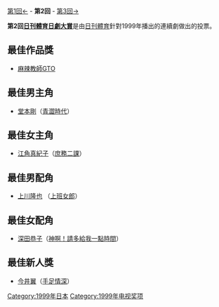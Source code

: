{{Unreferenced|time=2014-10-07T02:53:34+00:00}}
{{noteTA
|G1=JP}}
[[第1回日刊體育日劇大賞|第1回←]] - '''第2回''' - [[第3回日刊體育日劇大賞|第3回→]]

'''第2回[[日刊體育日劇大賞|日刊體育日劇大賞]]'''是由[[日刊體育|日刊體育]]針對1999年播出的連續劇做出的投票。

== 最佳作品獎 ==
*[[麻辣教師GTO|麻辣教師GTO]]

== 最佳男主角 ==
*[[堂本剛|堂本剛]]（[[青澀時代|青澀時代]]）  

== 最佳女主角 ==
*[[江角真紀子|江角真紀子]]（[[庶務二課|庶務二課]]）  

== 最佳男配角 ==
*[[上川隆也|上川隆也]] （[[上班女郎|上班女郎]]）

== 最佳女配角 ==
*[[深田恭子|深田恭子]]（[[神啊！請多給我一點時間|神啊！請多給我一點時間]]）  

== 最佳新人獎 ==
*[[今井翼|今井翼]]（[[手足情深|手足情深]]）

{{日刊體育日劇大賞}}

[[Category:1999年日本|Category:1999年日本]]
[[Category:1999年电视奖项|Category:1999年电视奖项]]